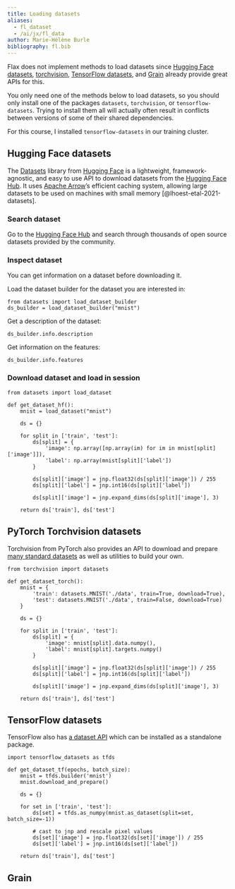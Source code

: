 ```yaml
---
title: Loading datasets
aliases:
  - fl_dataset
  - /ai/jx/fl_data
author: Marie-Hélène Burle
bibliography: fl.bib
---
```


:::{.def}

Flax does not implement methods to load datasets since [Hugging Face datasets](https://github.com/huggingface/datasets), [torchvision](https://github.com/pytorch/vision), [TensorFlow datasets](https://github.com/tensorflow/datasets), and [Grain](https://github.com/google/grain) already provide great APIs for this.

:::

:::{.info}

You only need one of the methods below to load datasets, so you should only install one of the packages `datasets`, `torchvision`, or `tensorflow-datasets`. Trying to install them all will actually often result in conflicts between versions of some of their shared dependencies.

For this course, I installed `tensorflow-datasets` in our training cluster.

:::

## Hugging Face datasets

The [Datasets](https://github.com/huggingface/datasets) library from [Hugging Face](https://github.com/huggingface) is a lightweight, framework-agnostic, and easy to use API to download datasets from the [Hugging Face Hub](https://huggingface.co/datasets). It uses [Apache Arrow](https://arrow.apache.org/)'s efficient caching system, allowing large datasets to be used on machines with small memory [@lhoest-etal-2021-datasets].

### Search dataset

Go to the [Hugging Face Hub](https://huggingface.co/datasets) and search through thousands of open source datasets provided by the community.

### Inspect dataset

You can get information on a dataset before downloading it.

Load the dataset builder for the dataset you are interested in:

```.python
from datasets import load_dataset_builder
ds_builder = load_dataset_builder("mnist")
```

Get a description of the dataset:

```.python
ds_builder.info.description
```

Get information on the features:

```.python
ds_builder.info.features
```

### Download dataset and load in session

```.python
from datasets import load_dataset

def get_dataset_hf():
    mnist = load_dataset("mnist")

    ds = {}

    for split in ['train', 'test']:
        ds[split] = {
            'image': np.array([np.array(im) for im in mnist[split]['image']]),
            'label': np.array(mnist[split]['label'])
        }

        ds[split]['image'] = jnp.float32(ds[split]['image']) / 255
        ds[split]['label'] = jnp.int16(ds[split]['label'])

        ds[split]['image'] = jnp.expand_dims(ds[split]['image'], 3)

    return ds['train'], ds['test']
```

## PyTorch Torchvision datasets

Torchvision from PyTorch also provides an API to download and prepare [many standard datasets](https://pytorch.org/vision/stable/datasets.html) as well as utilities to build your own.

```.python
from torchvision import datasets

def get_dataset_torch():
    mnist = {
        'train': datasets.MNIST('./data', train=True, download=True),
        'test': datasets.MNIST('./data', train=False, download=True)
    }

    ds = {}

    for split in ['train', 'test']:
        ds[split] = {
            'image': mnist[split].data.numpy(),
            'label': mnist[split].targets.numpy()
        }

        ds[split]['image'] = jnp.float32(ds[split]['image']) / 255
        ds[split]['label'] = jnp.int16(ds[split]['label'])

        ds[split]['image'] = jnp.expand_dims(ds[split]['image'], 3)

    return ds['train'], ds['test']
```

## TensorFlow datasets

TensorFlow also has [a dataset API](https://github.com/tensorflow/datasets) which can be installed as a standalone package.

```.python
import tensorflow_datasets as tfds

def get_dataset_tf(epochs, batch_size):
    mnist = tfds.builder('mnist')
    mnist.download_and_prepare()

    ds = {}

    for set in ['train', 'test']:
        ds[set] = tfds.as_numpy(mnist.as_dataset(split=set, batch_size=-1))

        # cast to jnp and rescale pixel values
        ds[set]['image'] = jnp.float32(ds[set]['image']) / 255
        ds[set]['label'] = jnp.int16(ds[set]['label'])

    return ds['train'], ds['test']
```

## Grain

